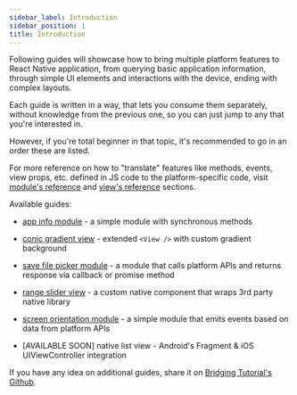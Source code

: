 ```yaml
---
sidebar_label: Introduction
sidebar_position: 1
title: Introduction
---
```


Following guides will showcase how to bring multiple platform features to React Native application, from querying basic application information, through simple UI elements and interactions with the device, ending with complex layouts.

Each guide is written in a way, that lets you consume them separately, without knowledge from the previous one, so you can just jump to any that you're interested in.

However, if you're total beginner in that topic, it's recommended to go in an order these are listed.

For more reference on how to "translate" features like methods, events, view props, etc. defined in JS code to the platform-specific code, visit [module's reference](../module-reference/module-intro) and [view's reference](../view-reference/view-intro) sections.

Available guides:

- [app info module](./app-info-module/intro) - a simple module with synchronous methods

- [conic gradient view](./conic-gradient-view/intro) - extended `<View />` with custom gradient background

- [save file picker module](./save-file-picker-module/intro) - a module that calls platform APIs and returns response via callback or promise method

- [range slider view](./range-slider-view/intro) - a custom native component that wraps 3rd party native library

- [screen orientation module](./screen-orientation-module/intro) - a simple module that emits events based on data from platform APIs

- [AVAILABLE SOON] native list view - Android's Fragment & iOS UIViewController integration

If you have any idea on additional guides, share it on [Bridging Tutorial's Github](https://github.com/mateusz1913/rnbridgingtutorial/discussions).
